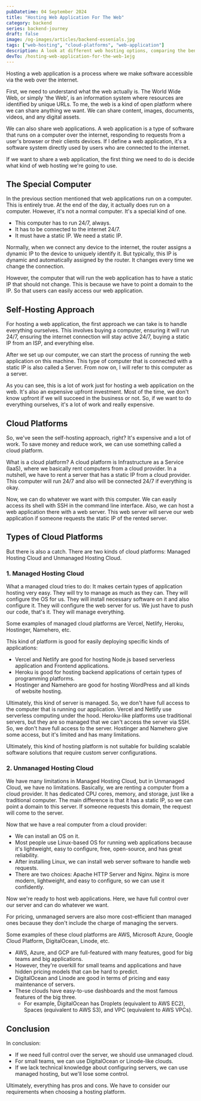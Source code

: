 ```yaml
---
pubDatetime: 04 September 2024
title: "Hosting Web Application For The Web"
category: backend
series: backend-journey
draft: false
image: /og-images/articles/backend-essenials.jpg
tags: ["web-hosting", "cloud-platforms", "web-application"]
description: A look at different web hosting options, comparing the benefits and drawbacks of self-hosting, managed, and unmanaged cloud platforms.
devTo: /hosting-web-application-for-the-web-1ejg
---
```


Hosting a web application is a process where we make software accessible via the web over the internet.

First, we need to understand what the web actually is.
The World Wide Web, or simply 'the Web', is an information system where resources are identified by unique URLs.
To me, the web is a kind of open platform where we can share anything we want.
We can share content, images, documents, videos, and any digital assets.

We can also share web applications.
A web application is a type of software that runs on a computer over the internet,
responding to requests from a user's browser or their clients devices.
If I define a web application, it's a software system directly used by users who are connected to the internet.

If we want to share a web application, the first thing we need to do is decide what kind of web hosting we're going to use.

## The Special Computer

In the previous section mentioned that web applications run on a computer.
This is entirely true.
At the end of the day, it actually does run on a computer.
However, it's not a normal computer. It's a special kind of one.

- This computer has to run 24/7, always.
- It has to be connected to the internet 24/7.
- It must have a static IP. We need a static IP.

Normally, when we connect any device to the internet, the router assigns a dynamic IP to the device to uniquely identify it.
But typically, this IP is dynamic and automatically assigned by the router.
It changes every time we change the connection.

However, the computer that will run the web application has to have a static IP that should not change.
This is because we have to point a domain to the IP. So that users can easily access our web application.

## Self-Hosting Approach

For hosting a web application, the first approach we can take is to handle everything ourselves.
This involves buying a computer, ensuring it will run 24/7, ensuring the internet connection will stay active 24/7, buying a static IP from an ISP, and everything else.

After we set up our computer, we can start the process of running the web application on this machine.
This type of computer that is connected with a static IP is also called a Server.
From now on, I will refer to this computer as a server.

As you can see, this is a lot of work just for hosting a web application on the web.
It's also an expensive upfront investment.
Most of the time, we don't know upfront if we will succeed in the business or not.
So, if we want to do everything ourselves, it's a lot of work and really expensive.

## Cloud Platforms

So, we've seen the self-hosting approach, right?
It's expensive and a lot of work.
To save money and reduce work, we can use something called a cloud platform.

What is a cloud platform? A cloud platform is Infrastructure as a Service (IaaS),
where we basically rent computers from a cloud provider.
In a nutshell, we have to rent a server that has a static IP from a cloud provider.
This computer will run 24/7 and also will be connected 24/7 if everything is okay.

Now, we can do whatever we want with this computer.
We can easily access its shell with SSH in the command line interface.
Also, we can host a web application there with a web server.
This web server will serve our web application if someone requests the static IP of the rented server.

## Types of Cloud Platforms

But there is also a catch. There are two kinds of cloud platforms:
Managed Hosting Cloud and Unmanaged Hosting Cloud.

### 1. Managed Hosting Cloud

What a managed cloud tries to do:
It makes certain types of application hosting very easy.
They will try to manage as much as they can.
They will configure the OS for us.
They will install necessary software on it and also configure it.
They will configure the web server for us.
We just have to push our code, that's it.
They will manage everything.

Some examples of managed cloud platforms are Vercel, Netlify, Heroku, Hostinger, Namehero, etc.

This kind of platform is good for easily deploying specific kinds of applications:

- Vercel and Netlify are good for hosting Node.js based serverless application and Frontend applications.
- Heroku is good for hosting backend applications of certain types of programming platforms.
- Hostinger and Namehero are good for hosting WordPress and all kinds of website hosting.

Ultimately, this kind of server is managed.
So, we don't have full access to the computer that is running our application.
Vercel and Netlify use serverless computing under the hood.
Heroku-like platforms use traditional servers, but they are so managed that we can't access the server via SSH.
So, we don't have full access to the server.
Hostinger and Namehero give some access, but it's limited and has many limitations.

Ultimately, this kind of hosting platform is not suitable for building scalable software solutions that require custom server configurations.

### 2. Unmanaged Hosting Cloud

We have many limitations in Managed Hosting Cloud, but in Unmanaged Cloud, we have no limitations.
Basically, we are renting a computer from a cloud provider.
It has dedicated CPU cores, memory, and storage, just like a traditional computer.
The main difference is that it has a static IP, so we can point a domain to this server.
If someone requests this domain, the request will come to the server.

Now that we have a real computer from a cloud provider:

- We can install an OS on it.
- Most people use Linux-based OS for running web applications because it's lightweight, easy to configure, free, open-source, and has great reliability.
- After installing Linux, we can install web server software to handle web requests.
- There are two choices: Apache HTTP Server and Nginx. Nginx is more modern, lightweight, and easy to configure, so we can use it confidently.

Now we're ready to host web applications. Here, we have full control over our server and can do whatever we want.

For pricing, unmanaged servers are also more cost-efficient than managed ones because they don't include the charge of managing the servers.

Some examples of these cloud platforms are AWS, Microsoft Azure, Google Cloud Platform, DigitalOcean, Linode, etc.

- AWS, Azure, and GCP are full-featured with many features, good for big teams and big applications.
- However, they're overkill for small teams and applications and have hidden pricing models that can be hard to predict.
- DigitalOcean and Linode are good in terms of pricing and easy maintenance of servers.
- These clouds have easy-to-use dashboards and the most famous features of the big three.
    - For example, DigitalOcean has Droplets (equivalent to AWS EC2), Spaces (equivalent to AWS S3), and VPC (equivalent to AWS VPCs).

## Conclusion

In conclusion:

- If we need full control over the server, we should use unmanaged cloud.
- For small teams, we can use DigitalOcean or Linode-like clouds.
- If we lack technical knowledge about configuring servers, we can use managed hosting, but we'll lose some control.

Ultimately, everything has pros and cons. We have to consider our requirements when choosing a hosting platform.
